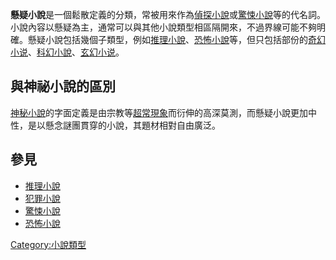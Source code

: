 '''懸疑小說'''是一個鬆散定義的分類，常被用來作為[[偵探小說|偵探小說]]或[[驚悚小說|驚悚小說]]等的代名詞。小說內容以懸疑為主，通常可以與其他小說類型相區隔開來，不過界線可能不夠明確。懸疑小說包括幾個子類型，例如[[推理小說|推理小說]]、[[恐怖小說|恐怖小說]]等，但只包括部份的[[奇幻小说|奇幻小说]]、[[科幻小說|科幻小說]]、[[玄幻小说|玄幻小说]]。

== 與神祕小說的區別 ==
[[神秘小說|神秘小說]]的字面定義是由宗教等[[超常現象|超常現象]]而衍伸的高深莫測，而懸疑小說更加中性，是以懸念謎團貫穿的小說，其題材相對自由廣泛。

== 參見==
*[[推理小說|推理小說]]
*[[犯罪小說|犯罪小說]]
*[[驚悚小說|驚悚小說]]
*[[恐怖小說|恐怖小說]]

{{lit-stub}}

[[Category:小說類型|Category:小說類型]]